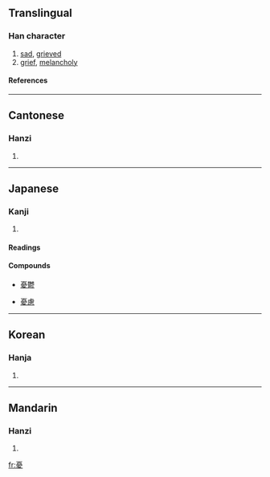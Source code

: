 {{see|忧}}

==Translingual==
===Han character===
{{Han char|rn=61|rad=心|as=11|sn=15|four=1024<sub>7</sub>|canj=一月心竹水 (MBPHE)}}
# [[sad]], [[grieved]]
# [[grief]], [[melancholy]]
====References====
{{Han ref|kx=0401.260|dkj=11170|dj=0741.130|hdz=42341.140|uh=6182|ud=24962|bh=BC7E|bd=48254}}
----
==Cantonese==
===Hanzi===
{{yue-hanzi|jyut=|y=yau1}}
# {{defn|Cantonese}}
----
==Japanese==
===Kanji===
{{ja-kanji|grade=c|rs=心11}}
# {{defn|Japanese}}
====Readings====
{{ja-readings|on=[[ゆう]] (yū)|kun=[[うれえる]] (ureeru), [[うれい]] (urei), [[うい]] (ui)}}
====Compounds====
{{top4}}
*[[憂鬱]]
{{mid4}}
*[[憂慮]]
{{mid4}}
{{mid4}}
{{bottom}}
----
==Korean==
===Hanja===
{{ko-hanja|hangeul=[[우]]|eumhun=|rv=u|mr=u|y=wu}}
# {{defn|Korean}}
----
==Mandarin==
===Hanzi===
{{cmn-hanzi|sim=忧|pin=[[yōu]] ([[you1]]), [[zhèng]] ([[zheng4]])|wg=yu<sup>1</sup>, cheng<sup>4</sup>}}
# {{defn|Mandarin}}

[[fr:憂]]